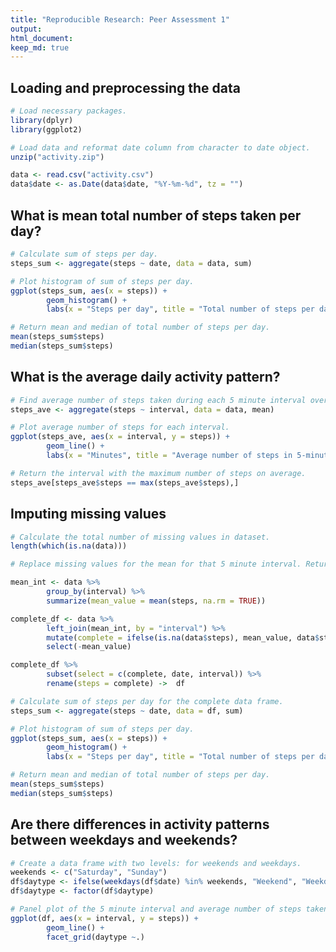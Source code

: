 ```yaml
---
title: "Reproducible Research: Peer Assessment 1"
output: 
html_document:
keep_md: true
---
```



## Loading and preprocessing the data
```r
# Load necessary packages.
library(dplyr)
library(ggplot2)
```
```r
# Load data and reformat date column from character to date object.
unzip("activity.zip")

data <- read.csv("activity.csv")
data$date <- as.Date(data$date, "%Y-%m-%d", tz = "")
```



## What is mean total number of steps taken per day?
```r
# Calculate sum of steps per day.
steps_sum <- aggregate(steps ~ date, data = data, sum)

# Plot histogram of sum of steps per day.
ggplot(steps_sum, aes(x = steps)) +
        geom_histogram() +
        labs(x = "Steps per day", title = "Total number of steps per day")

# Return mean and median of total number of steps per day.
mean(steps_sum$steps)
median(steps_sum$steps)
```



## What is the average daily activity pattern?
```r
# Find average number of steps taken during each 5 minute interval over the course of the study.
steps_ave <- aggregate(steps ~ interval, data = data, mean)

# Plot average number of steps for each interval.
ggplot(steps_ave, aes(x = interval, y = steps)) +
        geom_line() +
        labs(x = "Minutes", title = "Average number of steps in 5-minute time intervals")

# Return the interval with the maximum number of steps on average.
steps_ave[steps_ave$steps == max(steps_ave$steps),]
```



## Imputing missing values
```r
# Calculate the total number of missing values in dataset.
length(which(is.na(data)))

# Replace missing values for the mean for that 5 minute interval. Return a new data frame (df) with these missing values filled.

mean_int <- data %>%
        group_by(interval) %>%
        summarize(mean_value = mean(steps, na.rm = TRUE))

complete_df <- data %>%
        left_join(mean_int, by = "interval") %>%
        mutate(complete = ifelse(is.na(data$steps), mean_value, data$steps)) %>%
        select(-mean_value)

complete_df %>% 
        subset(select = c(complete, date, interval)) %>%
        rename(steps = complete) ->  df

# Calculate sum of steps per day for the complete data frame.
steps_sum <- aggregate(steps ~ date, data = df, sum)

# Plot histogram of sum of steps per day.
ggplot(steps_sum, aes(x = steps)) +
        geom_histogram() +
        labs(x = "Steps per day", title = "Total number of steps per day")

# Return mean and median of total number of steps per day.
mean(steps_sum$steps)
median(steps_sum$steps)
```



## Are there differences in activity patterns between weekdays and weekends?
```r
# Create a data frame with two levels: for weekends and weekdays.
weekends <- c("Saturday", "Sunday")
df$daytype <- ifelse(weekdays(df$date) %in% weekends, "Weekend", "Weekday") 
df$daytype <- factor(df$daytype)

# Panel plot of the 5 minute interval and average number of steps taken, averaged across all weekday or weekend days.
ggplot(df, aes(x = interval, y = steps)) +
        geom_line() +
        facet_grid(daytype ~.)
```

